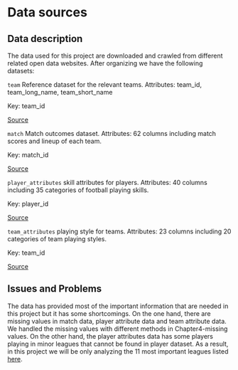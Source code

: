 # Data sources

## Data description
The data used for this project are downloaded and crawled from different related open data websites. After organizing we have the following datasets:


``team`` Reference dataset for the relevant teams.
Attributes: team_id, team_long_name, team_short_name

Key: team_id

[Source](https://www.football-data.co.uk/data.php)

``match`` Match outcomes dataset.
Attributes: 62 columns including match scores and lineup of each team.

Key: match_id

[Source](https://www.football-data.co.uk/data.php)

``player_attributes`` skill attributes for players.
Attributes: 40 columns including 35 categories of football playing skills.

Key: player_id

[Source](https://sofifa.com)

``team_attributes`` playing style for teams.
Attributes: 23 columns including 20 categories of team playing styles.

Key: team_id

[Source](https://sofifa.com)

## Issues and Problems

The data has provided most of the important information that are needed in this project but it has some shortcomings. On the one hand, there are missing values in match data, player attribute data and team attribute data. We handled the missing values with different methods in Chapter4-missing values. On the other hand, the player attributes data has some players playing in minor leagues that cannot be found in player dataset. As a result, in this project we will be only analyzing the 11 most important leagues listed [here](https://www.football-data.co.uk/data.php).










